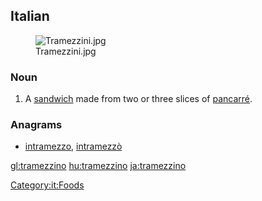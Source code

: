 ==Italian==
{{wikipedia|lang=it}}
[[Image:Tramezzini.jpg|thumb]]
===Noun===
{{it-noun|tramezzin|m|o|i}}

# A [[sandwich]] made from two or three slices of [[pancarré]].

===Anagrams===
* [[intramezzo#Italian|intramezzo]], [[intramezzò#Italian|intramezzò]]

[[Category:it:Foods]]

[[gl:tramezzino]]
[[hu:tramezzino]]
[[ja:tramezzino]]